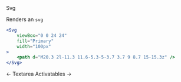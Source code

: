 <DocHeaderStack>
    <Heading as="h1">
        Svg
    </Heading>
    <RepoSourceLink repo="components" href="/Svg.tsx" />
    <EditDocsLink href="/components/svg.mdx" />
</DocHeaderStack>

Renders an `svg`

```jsx
<Svg
    viewBox="0 0 24 24"
    fill="Primary"
    width="100px"
>
    <path d="M20.3 2l-11.3 11.6-5.3-5-3.7 3.7 9 8.7 15-15.3z" />
</Svg>
```

<DocFooterFlex>
    <DocFooterLink href="/docs/components/textarea">
        &larr; Textarea
    </DocFooterLink>
    <DocFooterLink href="/docs/components/activatables">
        Activatables &rarr;
    </DocFooterLink>
</DocFooterFlex>